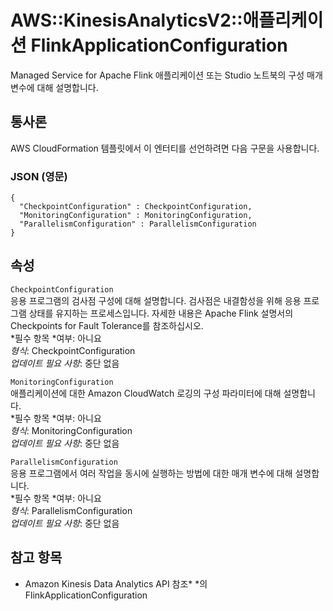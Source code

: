 # AWS::KinesisAnalyticsV2::애플리케이션 FlinkApplicationConfiguration

Managed Service for Apache Flink 애플리케이션 또는 Studio 노트북의 구성 매개변수에 대해 설명합니다.

## 통사론

AWS CloudFormation 템플릿에서 이 엔터티를 선언하려면 다음 구문을 사용합니다.

### JSON (영문)

```
{
  "CheckpointConfiguration" : CheckpointConfiguration,
  "MonitoringConfiguration" : MonitoringConfiguration,
  "ParallelismConfiguration" : ParallelismConfiguration
}
```

## 속성

`CheckpointConfiguration`  
응용 프로그램의 검사점 구성에 대해 설명합니다. 검사점은 내결함성을 위해 응용 프로그램 상태를 유지하는 프로세스입니다. 자세한 내용은 Apache Flink 설명서의 Checkpoints for Fault Tolerance를 참조하십시오.  
*필수 항목 *여부: 아니요  
_형식_: CheckpointConfiguration  
_업데이트 필요 사항_: 중단 없음

`MonitoringConfiguration`  
애플리케이션에 대한 Amazon CloudWatch 로깅의 구성 파라미터에 대해 설명합니다.  
*필수 항목 *여부: 아니요  
_형식_: MonitoringConfiguration  
_업데이트 필요 사항_: 중단 없음

`ParallelismConfiguration`  
응용 프로그램에서 여러 작업을 동시에 실행하는 방법에 대한 매개 변수에 대해 설명합니다.  
*필수 항목 *여부: 아니요  
_형식_: ParallelismConfiguration  
_업데이트 필요 사항_: 중단 없음

## 참고 항목

- Amazon Kinesis Data Analytics API 참조\* \*의 FlinkApplicationConfiguration
